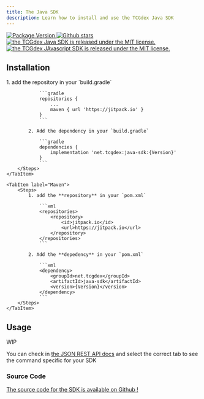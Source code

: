 ```yaml
---
title: The Java SDK
description: Learn how to install and use the TCGdex Java SDK
---
```


<p class="flex gap-2 justify-center">
	<a href="https://jitpack.io/#net.tcgdex/java-sdk">
		<img src="https://img.shields.io/jitpack/v/github/tcgdex/java-sdk?style=flat-square" alt="Package Version" />
	</a>
	<a href="https://github.com/tcgdex/java-sdk/stargazers">
		<img src="https://img.shields.io/github/stars/tcgdex/java-sdk?style=flat-square" alt="Github stars" />
	</a>
	<a href="https://github.com/tcgdex/java-sdk/blob/master/LICENSE.md">
		<img src="https://img.shields.io/github/license/tcgdex/java-sdk?style=flat-square" alt="the TCGdex Java SDK is released under the MIT license." />
	</a>
	<a href="https://github.com/tcgdex/javascript-sdk/actions/workflows/build.yml">
		<img src="https://img.shields.io/github/actions/workflow/status/tcgdex/javascript-sdk/build.yml?style=flat-square" alt="the TCGdex JAvascript SDK is released under the MIT license." />
	</a>
</p>

## Installation

<Tabs>
	<TabItem label="Gradle">
		<Steps>
			1. add the repository in your `build.gradle`

				```gradle
				repositories {
					...
					maven { url 'https://jitpack.io' }
				}
				```

			2. Add the dependency in your `build.gradle`

				```gradle
				dependencies {
					implementation 'net.tcgdex:java-sdk:{Version}'
				}
				```
		</Steps>
	</TabItem>

	<TabItem label="Maven">
		<Steps>
			1. add the **repository** in your `pom.xml`

				```xml
				<repositories>
					<repository>
						<id>jitpack.io</id>
						<url>https://jitpack.io</url>
					</repository>
				</repositories>
				```

			2. Add the **depedency** in your `pom.xml`

				```xml
				<dependency>
					<groupId>net.tcgdex</groupId>
					<artifactId>java-sdk</artifactId>
					<version>{Version}</version>
				</dependency>
				```
		</Steps>
	</TabItem>
</Tabs>

## Usage

WIP

You can check in [the JSON REST API docs](/rest) and select the correct tab to see the command specific for your SDK

### Source Code

[The source code for the SDK is available on Github !](https://github.com/tcgdex/java-sdk)
